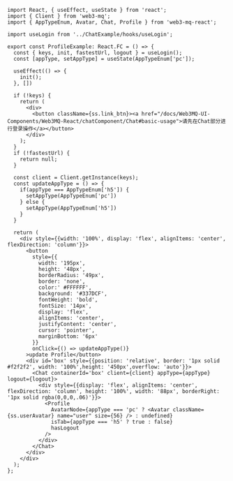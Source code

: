 ```tsx
import React, { useEffect, useState } from 'react';
import { Client } from 'web3-mq';
import { AppTypeEnum, Avatar, Chat, Profile } from 'web3-mq-react';

import useLogin from '../ChatExample/hooks/useLogin';

export const ProfileExample: React.FC = () => {
  const { keys, init, fastestUrl, logout } = useLogin();
  const [appType, setAppType] = useState(AppTypeEnum['pc']);

  useEffect(() => {
    init();
  }, [])

  if (!keys) {
    return (
      <div>
        <button className={ss.link_btn}><a href="/docs/Web3MQ-UI-Components/Web3MQ-React/chatComponent/Chat#basic-usage">请先在Chat部分进行登录操作</a></button>
      </div>
    );
  }
  if (!fastestUrl) {
    return null;
  }

  const client = Client.getInstance(keys);
  const updateAppType = () => {
    if(appType === AppTypeEnum['h5']) {
      setAppType(AppTypeEnum['pc'])
    } else {
      setAppType(AppTypeEnum['h5'])
    }
  }

  return (
    <div style={{width: '100%', display: 'flex', alignItems: 'center', flexDirection: 'column'}}>
      <button 
        style={{
          width: '195px',
          height: '48px',
          borderRadius: '49px',
          border: 'none',
          color:' #FFFFFF',
          background: '#337DCF',
          fontWeight: 'bold',
          fontSize: '14px',
          display: 'flex',
          alignItems: 'center',
          justifyContent: 'center',
          cursor: 'pointer',
          marginBottom: '6px'
        }}
        onClick={() => updateAppType()}
      >update Profile</button>
      <div id='box' style={{position: 'relative', border: '1px solid #f2f2f2', width: '100%',height: '450px',overflow: 'auto'}}>
        <Chat containerId='box' client={client} appType={appType} logout={logout}>
          <div style={{display: 'flex', alignItems: 'center', flexDirection: 'column', height: '100%', width: '88px', borderRight: '1px solid rgba(0,0,0,.06)'}}>
            <Profile 
              AvatarNode={appType === 'pc' ? <Avatar className={ss.userAvatar} name="user" size={56} /> : undefined}
              isTab={appType === 'h5' ? true : false} 
              hasLogout 
            />
          </div>
        </Chat>
      </div>
    </div>
  );
};

```